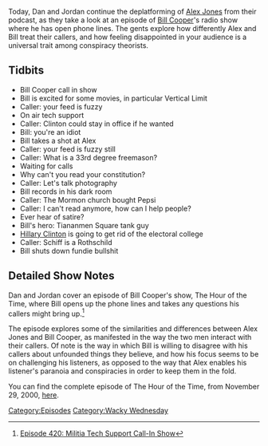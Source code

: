 {{DEFAULTSORT:
    #_EPISODE_0420:The Militia Tech Support Call-In Show
}}{{Episode
    | title           = The Militia Tech Support Call-In Show
    | caption         = Listen to this episode on [https://knowledgefight.libsyn.com/knowledge-fight-the-militia-tech-support-call-in-show Libsyn] [https://open.spotify.com/episode/1P9bj4Ev3Cds9KDXUnvbwk Spotify], Read the [[Transcript/420: The Militia Tech Support Call-In Show|Unofficial Transcript]], View discussion on [https://reddit.com/g1lphe Reddit]
    | episodeNumber   = 420
    | length          = 01:12:39
    | airDate         = April 15, 2020
    | episodeType     = [[:Category:Wacky Wednesday|Wacky Wednesday]]
    | appearance      = [[Bill Cooper]], [[Bill Clinton]], [[Hillary Clinton]]
    | previousEpisode = [[419: Disease Denial and Vampire Affirmation]]
    | nextEpisode     = [[421: April 16, 2020]]
}}

{{Stub}}

Today, Dan and Jordan continue the deplatforming of [[Alex Jones]] from their podcast, as they take a look at an episode of [[Bill Cooper]]'s radio show where he has open phone lines. The gents explore how differently Alex and Bill treat their callers, and how feeling disappointed in your audience is a universal trait among conspiracy theorists.

==Tidbits==

*Bill Cooper call in show
*Bill is excited for some movies, in particular Vertical Limit
*Caller: your feed is fuzzy
*On air tech support
*Caller: Clinton could stay in office if he wanted
*Bill: you're an idiot
*Bill takes a shot at Alex
*Caller: your feed is fuzzy still
*Caller: What is a 33rd degree freemason?
*Waiting for calls
*Why can't you read your constitution?
*Caller: Let's talk photography
*Bill records in his dark room
*Caller: The Mormon church bought Pepsi
*Caller: I can't read anymore, how can I help people?
*Ever hear of satire?
*Bill's hero: Tiananmen Square tank guy
*[[Hillary Clinton]] is going to get rid of the electoral college
*Caller: Schiff is a  Rothschild
*Bill shuts down fundie bullshit

==Detailed Show Notes==

Dan and Jordan cover an episode of Bill Cooper's show, The Hour of the Time, where Bill opens up the phone lines and takes any questions his callers might bring up.<ref>[https://knowledgefight.com/research/2020/4/15/episode-420-militia-tech-support-call-in-show Episode 420: Militia Tech Support Call-In Show]</ref>

The episode explores some of the similarities and differences between Alex Jones and Bill Cooper, as manifested in the way the two men interact with their callers. Of note is the way in which Bill is willing to disagree with his callers about unfounded things they believe, and how his focus seems to be on challenging his listeners, as opposed to the way that Alex enables his listener's paranoia and conspiracies in order to keep them in the fold.

You can find the complete episode of The Hour of the Time, from November 29, 2000, [http://hourofthetime.com/bcmp3B/1848A.mp3 here].

[[Category:Episodes]]
[[Category:Wacky Wednesday]]
